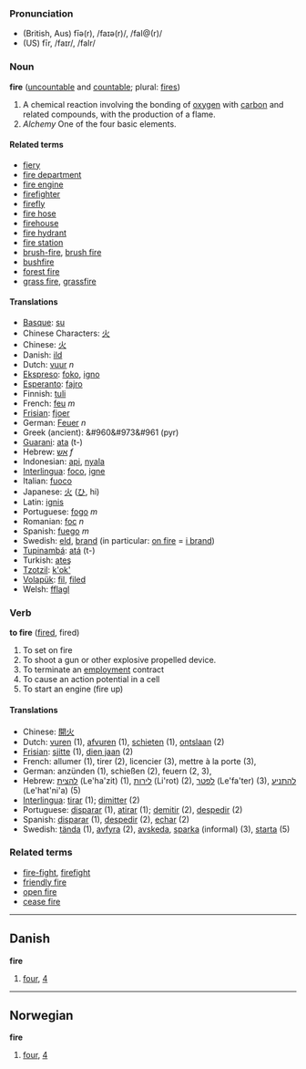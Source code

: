 === Pronunciation ===
*(British, Aus) fīə(r), /faɪə(r)/, /faI@(r)/
*(US) fīr, /faɪr/, /faIr/

=== Noun ===
'''fire''' ([[uncountable]] and [[countable]]; plural: [[fires]])

#A chemical reaction involving the bonding of [[oxygen]] with [[carbon]] and related compounds, with the production of a flame.
#''Alchemy'' One of the four basic elements.

==== Related terms ====
*[[fiery]]
*[[fire department]]
*[[fire engine]]
*[[firefighter]]
*[[firefly]]
*[[fire hose]]
*[[firehouse]]
*[[fire hydrant]]
*[[fire station]]
*[[brush-fire]], [[brush fire]]
*[[bushfire]]
*[[forest fire]]
*[[grass fire]], [[grassfire]]

==== Translations ====
*[[Basque]]: [[su]]
*Chinese Characters: [[火]]
*Chinese: [[火]]
*Danish: [[ild]]
*Dutch: [[vuur]] ''n''
*[[Ekspreso]]: [[foko]], [[igno]]
*[[Esperanto]]: [[fajro]]
*Finnish: [[tuli]]
*French: [[feu]] ''m''
*[[Frisian]]: [[fjoer]]
*German: [[Feuer]] ''n''
*Greek (ancient): &#960&#973&#961 (pyr)
*[[Guarani]]: [[ata]] (t-)
*Hebrew: [[אש]] ''f''
*Indonesian: [[api]], [[nyala]]
*[[Interlingua]]: [[foco]], [[igne]]
*Italian: [[fuoco]] 
*Japanese: [[火]] ([[ひ]], hi)
*Latin: [[ignis]]
*Portuguese: [[fogo]] ''m''
*Romanian: [[foc]] ''n''
*Spanish: [[fuego]] ''m''
*Swedish: [[eld]], [[brand]] (in particular: [[on fire]] = [[i brand]])
*[[Tupinambá]]: [[atá]] (t-)
*Turkish: [[ateş]]
*[[Tzotzil]]: [[k'ok']]
*[[Volapük]]: [[fil]], [[filed]]
*Welsh: [[fflagl]]

=== Verb ===

'''to fire''' ([[fired]], fired)

#To set on fire
#To shoot a gun or other explosive propelled device.
#To terminate an [[employment]] contract
#To cause an action potential in a cell
#To start an engine (fire up)

==== Translations ====
*Chinese: [[開火]]
*Dutch: [[vuren]] (1), [[afvuren]] (1), [[schieten]] (1), [[ontslaan]] (2)
*[[Frisian]]: [[sjitte]] (1), [[dien jaan]] (2)
*French: allumer (1), tirer (2), licencier (3), mettre à la porte (3),
*German: anzünden (1), schießen (2), feuern (2, 3),
*Hebrew: [[להצית]] (Le'ha'zit) (1), [[לירות]] (Li'rot) (2), [[לפטר]] (Le'fa'ter) (3), [[להתניע]] (Le'hat'ni'a) (5)
*[[Interlingua]]: [[tirar]] (1); [[dimitter]] (2)
*Portuguese: [[disparar]] (1), [[atirar]] (1); [[demitir]] (2), [[despedir]] (2)
*Spanish: [[disparar]] (1), [[despedir]] (2), [[echar]] (2)
*Swedish: [[tända]] (1), [[avfyra]] (2), [[avskeda]], [[sparka]] (informal) (3), [[starta]] (5)

===Related terms===
* [[fire-fight]], [[firefight]]
* [[friendly fire]]
* [[open fire]]
* [[cease fire]]

----

==Danish==

'''fire'''

#[[four]], [[4]]

----

==Norwegian==

'''fire'''

#[[four]], [[4]]
